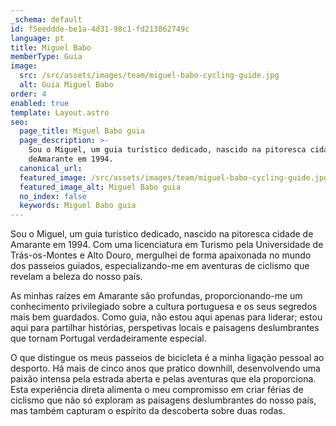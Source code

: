 ```yaml
---
_schema: default
id: f5eeddde-be1a-4d31-98c1-fd213862749c
language: pt
title: Miguel Babo
memberType: Guia
image:
  src: /src/assets/images/team/miguel-babo-cycling-guide.jpg
  alt: Guia Miguel Babo
order: 4
enabled: true
template: Layout.astro
seo:
  page_title: Miguel Babo guia
  page_description: >-
    Sou o Miguel, um guia turístico dedicado, nascido na pitoresca cidade
    deAmarante em 1994. 
  canonical_url:
  featured_image: /src/assets/images/team/miguel-babo-cycling-guide.jpg
  featured_image_alt: Miguel Babo guia
  no_index: false
  keywords: Miguel Babo guia
---
```

Sou o Miguel, um guia turístico dedicado, nascido na pitoresca cidade de
Amarante em 1994. Com uma licenciatura em Turismo pela Universidade de
Trás-os-Montes e Alto Douro, mergulhei de forma apaixonada no mundo dos passeios
guiados, especializando-me em aventuras de ciclismo que revelam a beleza do
nosso país.

As minhas raízes em Amarante são profundas, proporcionando-me um conhecimento
privilegiado sobre a cultura portuguesa e os seus segredos mais bem guardados.
Como guia, não estou aqui apenas para liderar; estou aqui para partilhar
histórias, perspetivas locais e paisagens deslumbrantes que tornam Portugal
verdadeiramente especial.

O que distingue os meus passeios de bicicleta é a minha ligação pessoal ao
desporto. Há mais de cinco anos que pratico downhill, desenvolvendo uma paixão
intensa pela estrada aberta e pelas aventuras que ela proporciona. Esta
experiência direta alimenta o meu compromisso em criar férias de ciclismo que
não só exploram as paisagens deslumbrantes do nosso país, mas também capturam o
espírito da descoberta sobre duas rodas.